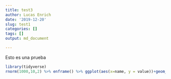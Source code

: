 ```yaml
---
title: test3
author: Lucas Enrich
date: '2019-12-20'
slug: test1
categories: []
tags: []
output: md_document

---
```


Esto es una prueba


```r
library(tidyverse)
rnorm(1000,10,2) %>% enframe() %>% ggplot(aes(x=name, y = value))+geom_point()

```